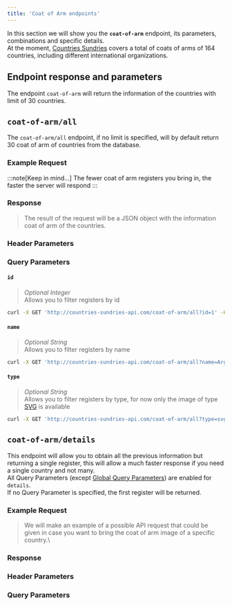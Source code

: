 ```yaml
---
title: 'Coat of Arm endpoints'
---
```






In this section we will show you the **`coat-of-arm`** endpoint, its parameters, combinations and specific details.\
At the moment, <a href="/" class="no-underline">Countries Sundries</a> covers a total of coats of arms of 164 countries, including different international organizations.

## Endpoint response and parameters

The endpoint `coat-of-arm` will return the information of the countries with limit of 30 countries.


## `coat-of-arm/all`
The `coat-of-arm/all` endpoint, if no limit is specified, will by default return 30 coat of arm of countries from the database.

### Example Request

<CodeExample endpoint="coat-of-arm/all" />

:::note[Keep in mind...]
  The fewer coat of arm registers you bring in, the faster the server will respond 
:::

### Response
>The result of the request will be a JSON object with the information coat of arm of the countries.

<CodeResponseCoatOfArmAll />

### Header Parameters
<GlobalHeaderNote />

### Query Parameters
<QueryParamsExplanation />

#### `id`
> _Optional Integer_\
Allows you to filter registers by id
```bash
curl -X GET 'http://countries-sundries-api.com/coat-of-arm/all?id=1' -H 'x-countries_sundries_api-key: YOUR_API_KEY' -H 'x-api-version: 1' -H 'Content-Type: application/json'
```

#### `name`
> _Optional String_\
Allows you to filter registers by name
```bash
curl -X GET 'http://countries-sundries-api.com/coat-of-arm/all?name=Argentina' -H 'x-countries_sundries_api-key: YOUR_API_KEY' -H 'x-api-version: 1' -H 'Content-Type: application/json'
```

<GlobalQueryNote />

#### `type`
>_Optional String_\
Allows you to filter registers by type, for now only the image of type [SVG](https://developer.mozilla.org/en-US/docs/Web/SVG) is available
```bash
curl -X GET 'http://countries-sundries-api.com/coat-of-arm/all?type=svg' -H 'x-countries_sundries_api-key: YOUR_API_KEY' -H 'x-api-version: 1' -H 'Content-Type: application/json'
```

## `coat-of-arm/details`
This endpoint will allow you to obtain all the previous information but returning a single register, this will allow a much faster response if you need a single country and not many.\
All Query Parameters (except <a href="/docs/api-reference/global-query-parameters/" class="no-underline">Global Query Parameters</a>) are enabled for `details`.\
If no Query Parameter is specified, the first register will be returned.

### Example Request
>We will make an example of a possible API request that could be given in case you want to bring the coat of arm image of a specific country.\

<CodeExample endpoint="coat-of-arm/details" />

### Response

<CodeResponseCoatOfArmDetails />

### Header Parameters
<GlobalHeaderNote />

### Query Parameters
<DetailsQueryNote />
